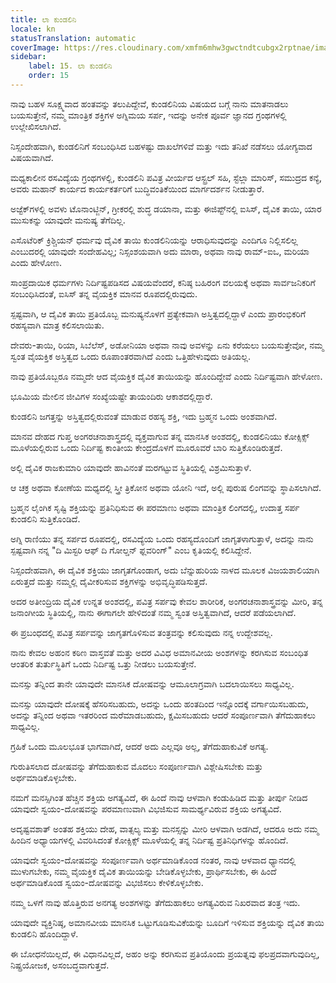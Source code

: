 ```yaml
---
title: ಲಾ ಕುಂಡಲಿನಿ
locale: kn
statusTranslation: automatic
coverImage: https://res.cloudinary.com/xmfm6mhw3gwctndtcubgx2rptnae/image/upload/v1741354419/small_cover_la_gran_rebelion_28716e29d2.webp
sidebar:
    label: 15. ಲಾ ಕುಂಡಲಿನಿ
    order: 15
---
```

ನಾವು ಬಹಳ ಸೂಕ್ಷ್ಮವಾದ ಹಂತವನ್ನು ತಲುಪಿದ್ದೇವೆ, ಕುಂಡಲಿನಿಯ ವಿಷಯದ ಬಗ್ಗೆ ನಾನು ಮಾತನಾಡಲು ಬಯಸುತ್ತೇನೆ, ನಮ್ಮ ಮಾಂತ್ರಿಕ ಶಕ್ತಿಗಳ ಅಗ್ನಿಮಯ ಸರ್ಪ, ಇದನ್ನು ಅನೇಕ ಪೂರ್ವ ಜ್ಞಾನದ ಗ್ರಂಥಗಳಲ್ಲಿ ಉಲ್ಲೇಖಿಸಲಾಗಿದೆ.

ನಿಸ್ಸಂದೇಹವಾಗಿ, ಕುಂಡಲಿನಿಗೆ ಸಂಬಂಧಿಸಿದ ಬಹಳಷ್ಟು ದಾಖಲೆಗಳಿವೆ ಮತ್ತು ಇದು ತನಿಖೆ ನಡೆಸಲು ಯೋಗ್ಯವಾದ ವಿಷಯವಾಗಿದೆ.

ಮಧ್ಯಕಾಲೀನ ರಸವಿದ್ಯೆಯ ಗ್ರಂಥಗಳಲ್ಲಿ, ಕುಂಡಲಿನಿ ಪವಿತ್ರ ವೀರ್ಯದ ಆಸ್ಟ್ರಲ್ ಸಹಿ, ಸ್ಟೆಲ್ಲಾ ಮಾರಿಸ್, ಸಮುದ್ರದ ಕನ್ಯೆ, ಅವರು ಮಹಾನ್ ಕಾರ್ಯದ ಕಾರ್ಯಕರ್ತರಿಗೆ ಬುದ್ಧಿವಂತಿಕೆಯಿಂದ ಮಾರ್ಗದರ್ಶನ ನೀಡುತ್ತಾರೆ.

ಅಜ್ಟೆಕ್‌ಗಳಲ್ಲಿ ಅವಳು ಟೊನಾಂಟ್ಜಿನ್, ಗ್ರೀಕರಲ್ಲಿ ಶುದ್ಧ ಡಯಾನಾ, ಮತ್ತು ಈಜಿಪ್ಟ್‌ನಲ್ಲಿ ಐಸಿಸ್, ದೈವಿಕ ತಾಯಿ, ಯಾರ ಮುಸುಕನ್ನು ಯಾವುದೇ ಮನುಷ್ಯ ತೆಗೆದಿಲ್ಲ.

ಎಸೊಟೆರಿಕ್ ಕ್ರಿಶ್ಚಿಯನ್ ಧರ್ಮವು ದೈವಿಕ ತಾಯಿ ಕುಂಡಲಿನಿಯನ್ನು ಆರಾಧಿಸುವುದನ್ನು ಎಂದಿಗೂ ನಿಲ್ಲಿಸಲಿಲ್ಲ ಎಂಬುದರಲ್ಲಿ ಯಾವುದೇ ಸಂದೇಹವಿಲ್ಲ; ನಿಸ್ಸಂಶಯವಾಗಿ ಅದು ಮಾರಾ, ಅಥವಾ ನಾವು ರಾಮ್-ಐಒ, ಮರಿಯಾ ಎಂದು ಹೇಳೋಣ.

ಸಾಂಪ್ರದಾಯಿಕ ಧರ್ಮಗಳು ನಿರ್ದಿಷ್ಟಪಡಿಸದ ವಿಷಯವೆಂದರೆ, ಕನಿಷ್ಠ ಬಹಿರಂಗ ವಲಯಕ್ಕೆ ಅಥವಾ ಸಾರ್ವಜನಿಕರಿಗೆ ಸಂಬಂಧಿಸಿದಂತೆ, ಐಸಿಸ್ ತನ್ನ ವೈಯಕ್ತಿಕ ಮಾನವ ರೂಪದಲ್ಲಿರುವುದು.

ಸ್ಪಷ್ಟವಾಗಿ, ಆ ದೈವಿಕ ತಾಯಿ ಪ್ರತಿಯೊಬ್ಬ ಮನುಷ್ಯನೊಳಗೆ ಪ್ರತ್ಯೇಕವಾಗಿ ಅಸ್ತಿತ್ವದಲ್ಲಿದ್ದಾಳೆ ಎಂದು ಪ್ರಾರಂಭಿಕರಿಗೆ ರಹಸ್ಯವಾಗಿ ಮಾತ್ರ ಕಲಿಸಲಾಯಿತು.

ದೇವರು-ತಾಯಿ, ರಿಯಾ, ಸಿಬೆಲೆಸ್, ಅಡೋನಿಯಾ ಅಥವಾ ನಾವು ಅವಳನ್ನು ಏನು ಕರೆಯಲು ಬಯಸುತ್ತೇವೋ, ನಮ್ಮ ಸ್ವಂತ ವೈಯಕ್ತಿಕ ಅಸ್ತಿತ್ವದ ಒಂದು ರೂಪಾಂತರವಾಗಿದೆ ಎಂದು ಒತ್ತಿಹೇಳುವುದು ಅತಿಯಲ್ಲ.

ನಾವು ಪ್ರತಿಯೊಬ್ಬರೂ ನಮ್ಮದೇ ಆದ ವೈಯಕ್ತಿಕ ದೈವಿಕ ತಾಯಿಯನ್ನು ಹೊಂದಿದ್ದೇವೆ ಎಂದು ನಿರ್ದಿಷ್ಟವಾಗಿ ಹೇಳೋಣ.

ಭೂಮಿಯ ಮೇಲಿನ ಜೀವಿಗಳ ಸಂಖ್ಯೆಯಷ್ಟೇ ತಾಯಂದಿರು ಆಕಾಶದಲ್ಲಿದ್ದಾರೆ.

ಕುಂಡಲಿನಿ ಜಗತ್ತನ್ನು ಅಸ್ತಿತ್ವದಲ್ಲಿರುವಂತೆ ಮಾಡುವ ರಹಸ್ಯ ಶಕ್ತಿ, ಇದು ಬ್ರಹ್ಮನ ಒಂದು ಅಂಶವಾಗಿದೆ.

ಮಾನವ ದೇಹದ ಗುಪ್ತ ಅಂಗರಚನಾಶಾಸ್ತ್ರದಲ್ಲಿ ವ್ಯಕ್ತವಾಗುವ ತನ್ನ ಮಾನಸಿಕ ಅಂಶದಲ್ಲಿ, ಕುಂಡಲಿನಿಯು ಕೋಕ್ಸಿಕ್ಸ್ ಮೂಳೆಯಲ್ಲಿರುವ ಒಂದು ನಿರ್ದಿಷ್ಟ ಕಾಂತೀಯ ಕೇಂದ್ರದೊಳಗೆ ಮೂರೂವರೆ ಬಾರಿ ಸುತ್ತಿಕೊಂಡಿರುತ್ತದೆ.

ಅಲ್ಲಿ ದೈವಿಕ ರಾಜಕುಮಾರಿ ಯಾವುದೇ ಹಾವಿನಂತೆ ಮರಗಟ್ಟುವ ಸ್ಥಿತಿಯಲ್ಲಿ ವಿಶ್ರಮಿಸುತ್ತಾಳೆ.

ಆ ಚಕ್ರ ಅಥವಾ ಕೋಣೆಯ ಮಧ್ಯದಲ್ಲಿ ಸ್ತ್ರೀ ತ್ರಿಕೋನ ಅಥವಾ ಯೋನಿ ಇದೆ, ಅಲ್ಲಿ ಪುರುಷ ಲಿಂಗವನ್ನು ಸ್ಥಾಪಿಸಲಾಗಿದೆ.

ಬ್ರಹ್ಮನ ಲೈಂಗಿಕ ಸೃಷ್ಟಿ ಶಕ್ತಿಯನ್ನು ಪ್ರತಿನಿಧಿಸುವ ಈ ಪರಮಾಣು ಅಥವಾ ಮಾಂತ್ರಿಕ ಲಿಂಗದಲ್ಲಿ, ಉದಾತ್ತ ಸರ್ಪ ಕುಂಡಲಿನಿ ಸುತ್ತಿಕೊಂಡಿದೆ.

ಅಗ್ನಿ ರಾಣಿಯು ತನ್ನ ಸರ್ಪದ ರೂಪದಲ್ಲಿ, ರಸವಿದ್ಯೆಯ ಒಂದು ರಹಸ್ಯದೊಂದಿಗೆ ಜಾಗೃತಳಾಗುತ್ತಾಳೆ, ಅದನ್ನು ನಾನು ಸ್ಪಷ್ಟವಾಗಿ ನನ್ನ "ದಿ ಮಿಸ್ಟರಿ ಆಫ್ ದಿ ಗೋಲ್ಡನ್ ಫ್ಲವರಿಂಗ್" ಎಂಬ ಕೃತಿಯಲ್ಲಿ ಕಲಿಸಿದ್ದೇನೆ.

ನಿಸ್ಸಂದೇಹವಾಗಿ, ಈ ದೈವಿಕ ಶಕ್ತಿಯು ಜಾಗೃತಗೊಂಡಾಗ, ಅದು ಬೆನ್ನುಹುರಿಯ ನಾಳದ ಮೂಲಕ ವಿಜಯಶಾಲಿಯಾಗಿ ಏರುತ್ತದೆ ಮತ್ತು ನಮ್ಮಲ್ಲಿ ದೈವೀಕರಿಸುವ ಶಕ್ತಿಗಳನ್ನು ಅಭಿವೃದ್ಧಿಪಡಿಸುತ್ತದೆ.

ಅದರ ಅತೀಂದ್ರಿಯ ದೈವಿಕ ಉನ್ನತ ಅಂಶದಲ್ಲಿ, ಪವಿತ್ರ ಸರ್ಪವು ಕೇವಲ ಶಾರೀರಿಕ, ಅಂಗರಚನಾಶಾಸ್ತ್ರವನ್ನು ಮೀರಿ, ತನ್ನ ಜನಾಂಗೀಯ ಸ್ಥಿತಿಯಲ್ಲಿ, ನಾನು ಈಗಾಗಲೇ ಹೇಳಿದಂತೆ ನಮ್ಮ ಸ್ವಂತ ಅಸ್ತಿತ್ವವಾಗಿದೆ, ಆದರೆ ಪಡೆಯಲಾಗಿದೆ.

ಈ ಪ್ರಬಂಧದಲ್ಲಿ ಪವಿತ್ರ ಸರ್ಪವನ್ನು ಜಾಗೃತಗೊಳಿಸುವ ತಂತ್ರವನ್ನು ಕಲಿಸುವುದು ನನ್ನ ಉದ್ದೇಶವಲ್ಲ.

ನಾನು ಕೇವಲ ಅಹಂನ ಕಠಿಣ ವಾಸ್ತವತೆ ಮತ್ತು ಅದರ ವಿವಿಧ ಅಮಾನವೀಯ ಅಂಶಗಳನ್ನು ಕರಗಿಸುವ ಸಂಬಂಧಿತ ಆಂತರಿಕ ತುರ್ತುಸ್ಥಿತಿಗೆ ಒಂದು ನಿರ್ದಿಷ್ಟ ಒತ್ತು ನೀಡಲು ಬಯಸುತ್ತೇನೆ.

ಮನಸ್ಸು ತನ್ನಿಂದ ತಾನೇ ಯಾವುದೇ ಮಾನಸಿಕ ದೋಷವನ್ನು ಆಮೂಲಾಗ್ರವಾಗಿ ಬದಲಾಯಿಸಲು ಸಾಧ್ಯವಿಲ್ಲ.

ಮನಸ್ಸು ಯಾವುದೇ ದೋಷಕ್ಕೆ ಹೆಸರಿಸಬಹುದು, ಅದನ್ನು ಒಂದು ಹಂತದಿಂದ ಇನ್ನೊಂದಕ್ಕೆ ವರ್ಗಾಯಿಸಬಹುದು, ಅದನ್ನು ತನ್ನಿಂದ ಅಥವಾ ಇತರರಿಂದ ಮರೆಮಾಡಬಹುದು, ಕ್ಷಮಿಸಬಹುದು ಆದರೆ ಸಂಪೂರ್ಣವಾಗಿ ತೆಗೆದುಹಾಕಲು ಸಾಧ್ಯವಿಲ್ಲ.

ಗ್ರಹಿಕೆ ಒಂದು ಮೂಲಭೂತ ಭಾಗವಾಗಿದೆ, ಆದರೆ ಅದು ಎಲ್ಲವೂ ಅಲ್ಲ, ತೆಗೆದುಹಾಕುವಿಕೆ ಅಗತ್ಯ.

ಗುರುತಿಸಲಾದ ದೋಷವನ್ನು ತೆಗೆದುಹಾಕುವ ಮೊದಲು ಸಂಪೂರ್ಣವಾಗಿ ವಿಶ್ಲೇಷಿಸಬೇಕು ಮತ್ತು ಅರ್ಥಮಾಡಿಕೊಳ್ಳಬೇಕು.

ನಮಗೆ ಮನಸ್ಸಿಗಿಂತ ಹೆಚ್ಚಿನ ಶಕ್ತಿಯ ಅಗತ್ಯವಿದೆ, ಈ ಹಿಂದೆ ನಾವು ಆಳವಾಗಿ ಕಂಡುಹಿಡಿದ ಮತ್ತು ತೀರ್ಪು ನೀಡಿದ ಯಾವುದೇ ಸ್ವಯಂ-ದೋಷವನ್ನು ಪರಮಾಣುವಾಗಿ ವಿಭಜಿಸುವ ಸಾಮರ್ಥ್ಯವಿರುವ ಶಕ್ತಿಯ ಅಗತ್ಯವಿದೆ.

ಅದೃಷ್ಟವಶಾತ್ ಅಂತಹ ಶಕ್ತಿಯು ದೇಹ, ವಾತ್ಸಲ್ಯ ಮತ್ತು ಮನಸ್ಸನ್ನು ಮೀರಿ ಆಳವಾಗಿ ಅಡಗಿದೆ, ಆದರೂ ಅದು ನಮ್ಮ ಹಿಂದಿನ ಅಧ್ಯಾಯಗಳಲ್ಲಿ ವಿವರಿಸಿದಂತೆ ಕೋಕ್ಸಿಕ್ಸ್ ಮೂಳೆಯಲ್ಲಿ ತನ್ನ ನಿರ್ದಿಷ್ಟ ಪ್ರತಿನಿಧಿಗಳನ್ನು ಹೊಂದಿದೆ.

ಯಾವುದೇ ಸ್ವಯಂ-ದೋಷವನ್ನು ಸಂಪೂರ್ಣವಾಗಿ ಅರ್ಥಮಾಡಿಕೊಂಡ ನಂತರ, ನಾವು ಆಳವಾದ ಧ್ಯಾನದಲ್ಲಿ ಮುಳುಗಬೇಕು, ನಮ್ಮ ವೈಯಕ್ತಿಕ ದೈವಿಕ ತಾಯಿಯನ್ನು ಬೇಡಿಕೊಳ್ಳಬೇಕು, ಪ್ರಾರ್ಥಿಸಬೇಕು, ಈ ಹಿಂದೆ ಅರ್ಥಮಾಡಿಕೊಂಡ ಸ್ವಯಂ-ದೋಷವನ್ನು ವಿಭಜಿಸಲು ಕೇಳಿಕೊಳ್ಳಬೇಕು.

ನಮ್ಮ ಒಳಗೆ ನಾವು ಹೊತ್ತಿರುವ ಅನಗತ್ಯ ಅಂಶಗಳನ್ನು ತೆಗೆದುಹಾಕಲು ಅಗತ್ಯವಿರುವ ನಿಖರವಾದ ತಂತ್ರ ಇದು.

ಯಾವುದೇ ವ್ಯಕ್ತಿನಿಷ್ಠ, ಅಮಾನವೀಯ ಮಾನಸಿಕ ಒಟ್ಟುಗೂಡಿಸುವಿಕೆಯನ್ನು ಬೂದಿಗೆ ಇಳಿಸುವ ಶಕ್ತಿಯನ್ನು ದೈವಿಕ ತಾಯಿ ಕುಂಡಲಿನಿ ಹೊಂದಿದ್ದಾಳೆ.

ಈ ಬೋಧನೆಯಿಲ್ಲದೆ, ಈ ವಿಧಾನವಿಲ್ಲದೆ, ಅಹಂ ಅನ್ನು ಕರಗಿಸುವ ಪ್ರತಿಯೊಂದು ಪ್ರಯತ್ನವು ಫಲಪ್ರದವಾಗುವುದಿಲ್ಲ, ನಿಷ್ಪ್ರಯೋಜಕ, ಅಸಂಬದ್ಧವಾಗುತ್ತದೆ.

